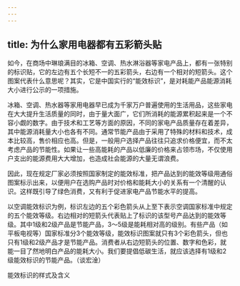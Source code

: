 ```yaml
---
---
---
```

title: 为什么家用电器都有五彩箭头贴
---




如今，在商场中琳琅满目的冰箱、空调、热水淋浴器等家电产品上，都有一张特别的标识贴，它的左边有五个长短不一的五彩箭头，右边有一个相对的短箭头。这个图案代表什么意思呢？其实，它是中国实行的“能效标识”，是对耗能产品能源消耗大小进行公示的一项措施。

冰箱、空调、热水器等家用电器早已成为千家万户普遍使用的生活用品，这些家电在大大提升生活质量的同时，由于量大面广，它们所消耗的能源累积起来是一个不容小觑的数字。由于技术和工艺等方面的原因，不同的家电产品质量存在着差异，其中能源消耗量大小也各有不同。通常节能产品由于采用了特殊的材料和技术，成本比较高，售价相应也高。但是，一般用户选择产品往往只追求价格便宜，而不太考虑产品的节能性。如果让一些高能耗的产品以低廉的价格来占领市场，不仅使用户支出的能源费用大大增加，也造成社会能源的大量无谓浪费。

因此，现在规定厂家必须按照国家制定的能效标准，把产品达到的能效等级用通俗图案标示出来，以便用户在选购产品时对价格和能耗大小的关系有一个清醒的认识。这样既引导了绿色消费，又有利于促进家电产品节能水平的提高。



以空调能效标识为例，标识左边的五个彩色箭头从上至下表示空调国家标准中规定的五个能效等级。右边相对的短箭头代表贴上了标识的该型号产品达到的能效等级。其中1级和2级产品是节能产品，3～5级是能耗相对高的级别。有些产品（如平板电视等）国家标准分3个能效等级，能效标识图案就只有3个彩色箭头，但也只有1级和2级产品才是节能产品。消费者从右边短箭头的位置、数字和色彩，就能一目了然地明白产品的能耗大小。我们要提倡低碳生活，就应该选择有1级和2级能效标识的节能产品。（谈宏淦）

能效标识的样式及含义